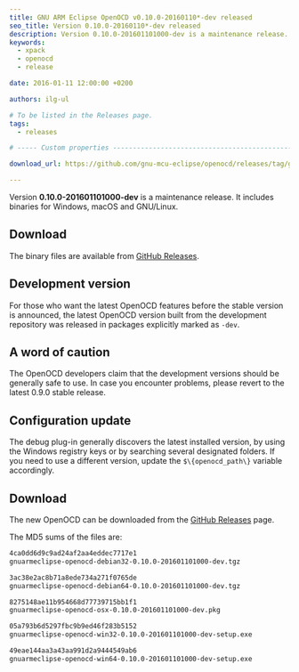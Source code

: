 ```yaml
---
title: GNU ARM Eclipse OpenOCD v0.10.0-20160110*-dev released
seo_title: Version 0.10.0-20160110*-dev released
description: Version 0.10.0-201601101000-dev is a maintenance release. It includes binaries for Windows of GNU ARM Eclipse OpenOCD.
keywords:
  - xpack
  - openocd
  - release

date: 2016-01-11 12:00:00 +0200

authors: ilg-ul

# To be listed in the Releases page.
tags:
  - releases

# ----- Custom properties -----------------------------------------------------

download_url: https://github.com/gnu-mcu-eclipse/openocd/releases/tag/gae-0.10.0-20160110/

---
```



Version **0.10.0-201601101000-dev** is a maintenance release. It includes binaries for Windows, macOS and GNU/Linux.

<!-- truncate -->

<PageMetadata title={frontMatter.seo_title} />

## Download

The binary files are available from <a href={frontMatter.download_url}>GitHub Releases</a>.

## Development version

For those who want the latest OpenOCD features before the stable version is announced, the latest OpenOCD version built from the development repository was released in packages explicitly marked as `-dev`.

## A word of caution

The OpenOCD developers claim that the development versions should be generally safe to use. In case you encounter problems, please revert to the latest 0.9.0 stable release.

## Configuration update

The debug plug-in generally discovers the latest installed version, by using the Windows registry keys or by searching several designated folders. If you need to use a different version, update the `$\{openocd_path\}` variable accordingly.

## Download

The new OpenOCD can be downloaded from the <a href={frontMatter.download_url}>GitHub Releases</a> page.

The MD5 sums of the files are:

```txt
4ca0dd6d9c9ad24af2aa4eddec7717e1
gnuarmeclipse-openocd-debian32-0.10.0-201601101000-dev.tgz

3ac38e2ac8b71a8ede734a271f0765de
gnuarmeclipse-openocd-debian64-0.10.0-201601101000-dev.tgz

8275148ae11b954668d77739715bb1f1
gnuarmeclipse-openocd-osx-0.10.0-201601101000-dev.pkg

05a793b6d5297fbc9b9ed46f283b5152
gnuarmeclipse-openocd-win32-0.10.0-201601101000-dev-setup.exe

49eae144aa3a43aa991d2a9444549ab6
gnuarmeclipse-openocd-win64-0.10.0-201601101000-dev-setup.exe
```
